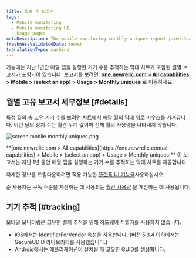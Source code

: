 ```yaml
---
title: 월별 순 보고서
tags:
  - Mobile monitoring
  - Mobile monitoring UI
  - Usage pages
metaDescription: The mobile monitoring monthly uniques report provides a bar chart with the number of unique devices running your mobile app each month over time.
freshnessValidatedDate: never
translationType: machine
---
```



<InlinePopover type="mobile"/>기능에는 지난 1년간 매달 앱을 실행한 기기 수를 추적하는 막대 차트가 포함된 월별 보고서가 포함되어 있습니다. 보고서를 보려면: <DNT>**[one.newrelic.com > All capabilities](https://one.newrelic.com/all-capabilities) > Mobile > (select an app) > Usage > Monthly uniques**</DNT> 로 이동하세요.

## 월별 고유 보고서 세부정보 [#details]

특정 월의 총 고유 기기 수를 보려면 차트에서 해당 월의 막대 위로 마우스를 가져갑니다. 이번 달의 장치 수는 월간 누계 값이며 전체 월의 사용량을 나타내지 않습니다.

<img
  title="screen mobile monthly uniques.png"
  alt="screen mobile monthly uniques.png"
  src={mobileMonthlyUniques}
/>

<figcaption>
  <DNT>**[one.newrelic.com > All capabilities](https://one.newrelic.com/all-capabilities) > Mobile > (select an app) > Usage > Monthly uniques:**</DNT> 이 보고서는 지난 1년 동안 매월 앱을 실행하는 기기 수를 추적하는 막대 차트를 제공합니다.
</figcaption>

자세한 정보를 드릴다운하려면 적용 가능한 [플랫폼 UI 기능을](/docs/new-relic-solutions/new-relic-one/introduction-new-relic-platform)사용하십시오.

순 사용자는 구독 수준을 계산하는 데 사용되는 [월간 사용량](/docs/accounts/new-relic-account-usage/mobile-usage/mobile-subscription-usage-ui) 을 계산하는 데 사용됩니다.

## 기기 추적 [#tracking]

모바일 모니터링은 고유한 설치 추적을 위해 하드웨어 식별자를 사용하지 않습니다.

* iOS에서는 IdentifierForVendor 속성을 사용합니다. (버전 5.3.4 이하에서는 SecureUDID 라이브러리를 사용했습니다.)
* Android에서는 애플리케이션이 설치될 때 고유한 GUID를 생성합니다.